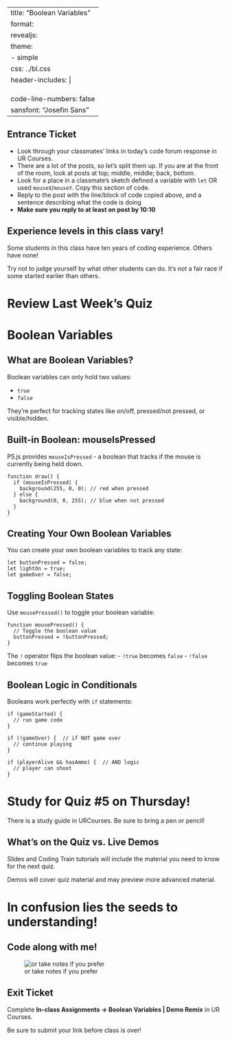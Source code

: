 
---
title: "Boolean Variables"
format:
  revealjs:
    theme: 
      - simple
    css: ../bl.css
    header-includes: |
      <link rel="preconnect" href="https://fonts.googleapis.com">
      <link rel="preconnect" href="https://fonts.gstatic.com" crossorigin>
      <link href="https://fonts.googleapis.com/css2?family=Josefin+Sans:ital,wght@0,100..700;1,100..700&display=swap" rel="stylesheet">
code-line-numbers: false
sansfont: "Josefin Sans"
---


## Entrance Ticket {.smaller}

* Look through your classmates' links in today's code forum response <!--TODO--> in UR Courses. 
* There are a lot of the posts, so let's split them up. If you are at the front of the room, look at posts at top; middle, middle; back, bottom.
* Look for a place in a classmate's sketch defined a variable with `let` OR used `mouseX`/`mouseY`. Copy this section of code. 
* Reply to the post with the line/block of code copied above, and a sentence describing what the code is doing
* **Make sure you reply to at least on post by 10:10**


## Experience levels in this class vary!

Some students in this class have ten years of coding experience. Others have none! 

Try not to judge yourself by what other students can do. It's not a fair race if some started earlier than others.

# Review Last Week's Quiz

# Boolean Variables

## What are Boolean Variables?

Boolean variables can only hold two values:

- `true`
- `false`

They're perfect for tracking states like on/off, pressed/not pressed, or visible/hidden.

## Built-in Boolean: mouseIsPressed

P5.js provides `mouseIsPressed` - a boolean that tracks if the mouse is currently being held down.

``` .javascript
function draw() {
  if (mouseIsPressed) {
    background(255, 0, 0); // red when pressed
  } else {
    background(0, 0, 255); // blue when not pressed
  }
}
```

## Creating Your Own Boolean Variables

You can create your own boolean variables to track any state:

``` .javascript
let buttonPressed = false;
let lightOn = true;
let gameOver = false;
```

## Toggling Boolean States

Use `mousePressed()` to toggle your boolean variable:

``` .javascript
function mousePressed() {
  // Toggle the boolean value
  buttonPressed = !buttonPressed;
}
```

The `!` operator flips the boolean value:
- `!true` becomes `false`
- `!false` becomes `true`

## Boolean Logic in Conditionals

Booleans work perfectly with `if` statements:

``` .javascript
if (gameStarted) {
  // run game code
}

if (!gameOver) {  // if NOT game over
  // continue playing
}

if (playerAlive && hasAmmo) {  // AND logic
  // player can shoot
}
```


# Study for Quiz #5 on Thursday! <!--TODO-->

There is a study guide in URCourses. Be sure to bring a pen or pencil!


## What's on the Quiz vs. Live Demos

Slides and Coding Train tutorials will include the material you need to know for the next quiz.

Demos will cover quiz material and may preview more advanced material.


# In confusion lies the seeds to understanding!


## Code along with me! {.center}

![or take notes if you prefer](https://img.tpt.cloud/nextavenue/uploads/2021/09/bobrossestate-01.inside.1280x720.jpg)


## Exit Ticket

Complete **In-class Assignments -> Boolean Variables | Demo Remix** in UR Courses.

Be sure to submit your link before class is over! 


